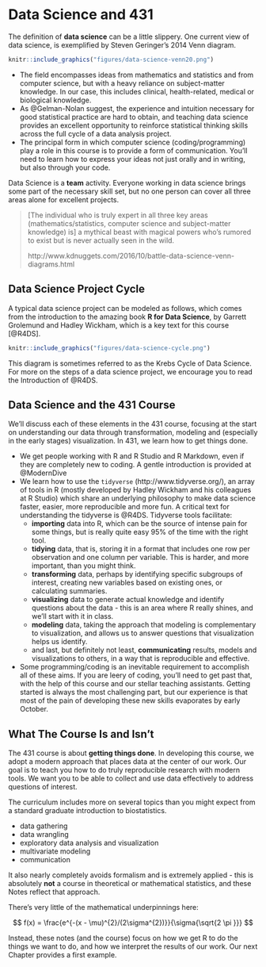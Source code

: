 # Data Science and 431

The definition of **data science** can be a little slippery. One current view of data science, is exemplified by Steven Geringer's 2014 Venn diagram.

```r
knitr::include_graphics("figures/data-science-venn20.png")
```

-   The field encompasses ideas from mathematics and statistics and from computer science, but with a heavy reliance on subject-matter knowledge. In our case, this includes clinical, health-related, medical or biological knowledge.
-   As @Gelman-Nolan suggest, the experience and intuition necessary for good statistical practice are hard to obtain, and teaching data science provides an excellent opportunity to reinforce statistical thinking skills across the full cycle of a data analysis project.
-   The principal form in which computer science (coding/programming) play a role in this course is to provide a form of communication. You'll need to learn how to express your ideas not just orally and in writing, but also through your code.

Data Science is a **team** activity. Everyone working in data science brings some part of the necessary skill set, but no one person can cover all three areas alone for excellent projects.

> \[The individual who is truly expert in all three key areas (mathematics/statistics, computer science and subject-matter knowledge) is\] a mythical beast with magical powers who's rumored to exist but is never actually seen in the wild.
>
> http://www.kdnuggets.com/2016/10/battle-data-science-venn-diagrams.html

## Data Science Project Cycle

A typical data science project can be modeled as follows, which comes from the introduction to the amazing book **R for Data Science**, by Garrett Grolemund and Hadley Wickham, which is a key text for this course [@R4DS].

```r
knitr::include_graphics("figures/data-science-cycle.png")
```

This diagram is sometimes referred to as the Krebs Cycle of Data Science. For more on the steps of a data science project, we encourage you to read the Introduction of @R4DS.

## Data Science and the 431 Course

We'll discuss each of these elements in the 431 course, focusing at the start on understanding our data through transformation, modeling and (especially in the early stages) visualization. In 431, we learn how to get things done.

-   We get people working with R and R Studio and R Markdown, even if they are completely new to coding. A gentle introduction is provided at @ModernDive
-   We learn how to use the `tidyverse` (http://www.tidyverse.org/), an array of tools in R (mostly developed by Hadley Wickham and his colleagues at R Studio) which share an underlying philosophy to make data science faster, easier, more reproducible and more fun. A critical text for understanding the tidyverse is @R4DS. Tidyverse tools facilitate:
    -   **importing** data into R, which can be the source of intense pain for some things, but is really quite easy 95% of the time with the right tool.
    -   **tidying** data, that is, storing it in a format that includes one row per observation and one column per variable. This is harder, and more important, than you might think.
    -   **transforming** data, perhaps by identifying specific subgroups of interest, creating new variables based on existing ones, or calculating summaries.
    -   **visualizing** data to generate actual knowledge and identify questions about the data - this is an area where R really shines, and we'll start with it in class.
    -   **modeling** data, taking the approach that modeling is complementary to visualization, and allows us to answer questions that visualization helps us identify.
    -   and last, but definitely not least, **communicating** results, models and visualizations to others, in a way that is reproducible and effective.
-   Some programming/coding is an inevitable requirement to accomplish all of these aims. If you are leery of coding, you'll need to get past that, with the help of this course and our stellar teaching assistants. Getting started is always the most challenging part, but our experience is that most of the pain of developing these new skills evaporates by early October.

## What The Course Is and Isn't

The 431 course is about **getting things done**. In developing this course, we adopt a modern approach that places data at the center of our work. Our goal is to teach you how to do truly reproducible research with modern tools. We want you to be able to collect and use data effectively to address questions of interest.

The curriculum includes more on several topics than you might expect from a standard graduate introduction to biostatistics.

-   data gathering
-   data wrangling
-   exploratory data analysis and visualization
-   multivariate modeling
-   communication

It also nearly completely avoids formalism and is extremely applied - this is absolutely **not** a course in theoretical or mathematical statistics, and these Notes reflect that approach.

There's very little of the mathematical underpinnings here:

$$
f(x) = \frac{e^{-(x - \mu)^{2}/(2\sigma^{2})}}{\sigma{\sqrt{2 \pi }}} 
$$

Instead, these notes (and the course) focus on how we get R to do the things we want to do, and how we interpret the results of our work. Our next Chapter provides a first example.
